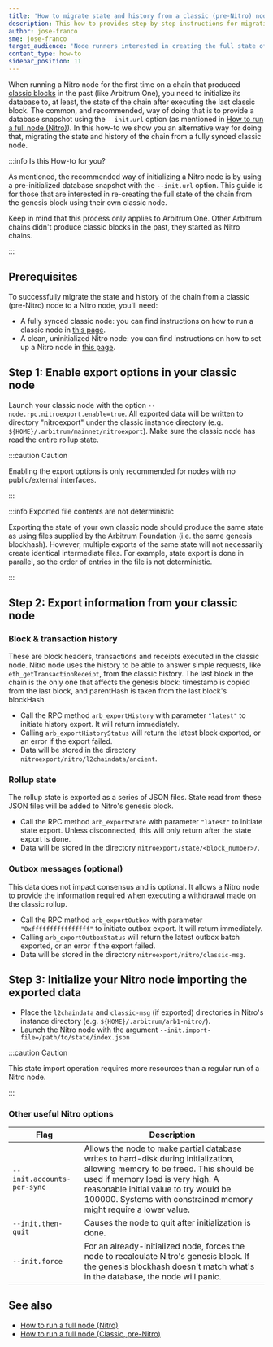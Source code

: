 ```yaml
---
title: 'How to migrate state and history from a classic (pre-Nitro) node to a Nitro node'
description: This how-to provides step-by-step instructions for migrating the state and history from a classic (pre-Nitro) node to a Nitro node
author: jose-franco
sme: jose-franco
target_audience: 'Node runners interested in creating the full state of the Arbitrum One chain on their own (i.e., without an initial database)'
content_type: how-to
sidebar_position: 11
---
```


When running a Nitro node for the first time on a chain that produced [classic blocks](/build-decentralized-apps/03-public-chains.mdx#classic-deprecated) in the past (like Arbitrum One), you need to initialize its database to, at least, the state of the chain after executing the last classic block. The common, and recommended, way of doing that is to provide a database snapshot using the `--init.url` option (as mentioned in [How to run a full node (Nitro)](/run-arbitrum-node/03-run-full-node.mdx)). In this how-to we show you an alternative way for doing that, migrating the state and history of the chain from a fully synced classic node.

:::info Is this How-to for you?

As mentioned, the recommended way of initializing a Nitro node is by using a pre-initialized database snapshot with the `--init.url` option. This guide is for those that are interested in re-creating the full state of the chain from the genesis block using their own classic node.

Keep in mind that this process only applies to Arbitrum One. Other Arbitrum chains didn't produce classic blocks in the past, they started as Nitro chains.

:::

## Prerequisites

To successfully migrate the state and history of the chain from a classic (pre-Nitro) node to a Nitro node, you'll need:

- A fully synced classic node: you can find instructions on how to run a classic node in [this page](/run-arbitrum-node/more-types/03-run-classic-node.mdx).
- A clean, uninitialized Nitro node: you can find instructions on how to set up a Nitro node in [this page](/run-arbitrum-node/03-run-full-node.mdx).

## Step 1: Enable export options in your classic node

Launch your classic node with the option `--node.rpc.nitroexport.enable=true`. All exported data will be written to directory "nitroexport" under the classic instance directory (e.g. `${HOME}/.arbitrum/mainnet/nitroexport`). Make sure the classic node has read the entire rollup state.

:::caution Caution

Enabling the export options is only recommended for nodes with no public/external interfaces.

:::

:::info Exported file contents are not deterministic

Exporting the state of your own classic node should produce the same state as using files supplied by the Arbitrum Foundation (i.e. the same genesis blockhash). However, multiple exports of the same state will not necessarily create identical intermediate files. For example, state export is done in parallel, so the order of entries in the file is not deterministic.

:::

## Step 2: Export information from your classic node

### Block & transaction history

These are block headers, transactions and receipts executed in the classic node. Nitro node uses the history to be able to answer simple requests, like `eth_getTransactionReceipt`, from the classic history. The last block in the chain is the only one that affects the genesis block: timestamp is copied from the last block, and parentHash is taken from the last block's blockHash.

- Call the RPC method `arb_exportHistory` with parameter `"latest"` to initiate history export. It will return immediately.
- Calling `arb_exportHistoryStatus` will return the latest block exported, or an error if the export failed.
- Data will be stored in the directory `nitroexport/nitro/l2chaindata/ancient`.

### Rollup state

The rollup state is exported as a series of JSON files. State read from these JSON files will be added to Nitro's genesis block.

- Call the RPC method `arb_exportState` with parameter `"latest"` to initiate state export. Unless disconnected, this will only return after the state export is done.
- Data will be stored in the directory `nitroexport/state/<block_number>/`.

### Outbox messages (optional)

This data does not impact consensus and is optional. It allows a Nitro node to provide the information required when executing a withdrawal made on the classic rollup.

- Call the RPC method `arb_exportOutbox` with parameter `"0xffffffffffffffff"` to initiate outbox export. It will return immediately.
- Calling `arb_exportOutboxStatus` will return the latest outbox batch exported, or an error if the export failed.
- Data will be stored in the directory `nitroexport/nitro/classic-msg`.

## Step 3: Initialize your Nitro node importing the exported data

- Place the `l2chaindata` and `classic-msg` (if exported) directories in Nitro's instance directory (e.g. `${HOME}/.arbitrum/arb1-nitro/`).
- Launch the Nitro node with the argument `--init.import-file=/path/to/state/index.json`

:::caution Caution

This state import operation requires more resources than a regular run of a Nitro node.

:::

### Other useful Nitro options

| Flag                       | Description                                                                                                                                                                                                                                                                       |
| -------------------------- | --------------------------------------------------------------------------------------------------------------------------------------------------------------------------------------------------------------------------------------------------------------------------------- |
| `--init.accounts-per-sync` | Allows the node to make partial database writes to hard-disk during initialization, allowing memory to be freed. This should be used if memory load is very high. A reasonable initial value to try would be 100000. Systems with constrained memory might require a lower value. |
| `--init.then-quit`         | Causes the node to quit after initialization is done.                                                                                                                                                                                                                             |
| `--init.force`             | For an already-initialized node, forces the node to recalculate Nitro's genesis block. If the genesis blockhash doesn't match what's in the database, the node will panic.                                                                                                        |

## See also

- [How to run a full node (Nitro)](/run-arbitrum-node/03-run-full-node.mdx)
- [How to run a full node (Classic, pre-Nitro)](/run-arbitrum-node/more-types/03-run-classic-node.mdx)
